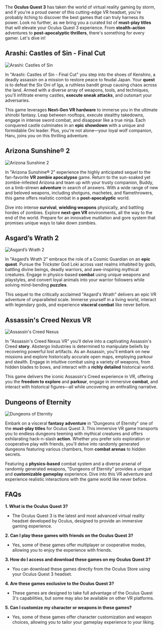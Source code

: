 The **Oculus Quest 3** has taken the world of virtual reality gaming by storm, and if you're a proud owner of this cutting-edge VR headset, you're probably itching to discover the best games that can truly harness its power. Look no further, as we bring you a curated list of **must-play titles** that will elevate your Oculus Quest 3 experience. From **stealth-action** adventures to **post-apocalyptic thrillers**, there's something for every gamer. Let's dive in!

## Arashi: Castles of Sin - Final Cut

![Arashi: Castles of Sin](/blog/Top%20Games%20for%20Oculus%20Quest%203/Arashi.png)

In "Arashi: Castles of Sin - Final Cut" you step into the shoes of Kenshiro, a deadly assassin on a mission to restore peace to feudal Japan. Your **quest** is to defeat the Six Oni of Iga, a ruthless bandit group causing chaos across the land. Armed with a diverse array of weapons, tools, and techniques, you'll infiltrate enemy castles, **execute sneak attacks**, and outsmart your adversaries.

This game leverages **Next-Gen VR hardware** to immerse you in the ultimate shinobi fantasy. Leap between rooftops, execute stealthy takedowns, engage in intense sword combat, and disappear like a true ninja. Each conquered castle culminates in an **epic showdown** with a unique and formidable Oni leader. Plus, you're not alone—your loyal wolf companion, Haru, joins you on this thrilling adventure.

## Arizona Sunshine® 2

![Arizona Sunshine 2](/blog/Top%20Games%20for%20Oculus%20Quest%203/Arizona%20Sunshine%202.jpg)

In "Arizona Sunshine® 2" experience the highly anticipated sequel to the fan-favorite **VR zombie apocalypse** game. Return to the sun-soaked yet zombie-infested Arizona and team up with your trusty companion, Buddy, on a limb-strewn **adventure** in search of answers. With a wide range of new and beloved weapons, including shotguns, machetes, and flamethrowers, this game offers realistic combat in a **post-apocalyptic** world.

Dive into intense **survival**, **wielding weapons** physically, and battling hordes of zombies. Explore **next-gen VR** environments, all the way to the end of the world. Prepare for an innovative mutilation and gore system that promises unique ways to take down zombies.

## Asgard’s Wrath 2

![Asgard’s Wrath 2](/blog/Top%20Games%20for%20Oculus%20Quest%203/Asgard’s%20Wrath%202.jpg)

In "Asgard’s Wrath 2" embrace the role of a Cosmic Guardian on an **epic quest**. Pursue the Trickster God Loki across vast realms inhabited by gods, battling divine beings, deadly warriors, and awe-inspiring mythical creatures. Engage in physics-based **combat** using unique weapons and playstyles, and convert loyal animals into your warrior followers while solving mind-bending **puzzles**.

This sequel to the critically acclaimed "Asgard's Wrath" delivers an epic VR adventure of unparalleled scale. Immerse yourself in a living world, interact with legendary gods, and experience **visceral combat** like never before.

## Assassin's Creed Nexus VR

![Assassin's Creed Nexus](/blog/Top%20Games%20for%20Oculus%20Quest%203/Assassin's%20Creed%20Nexus.avif)

In "Assassin's Creed Nexus VR" you'll delve into a captivating Assassin's Creed **story**. Abstergo Industries is determined to manipulate beliefs by recovering powerful lost artifacts. As an Assassin, you'll embark on new missions and explore historically accurate open maps, employing parkour and stealth. Engage in intuitive combat using a variety of weapons, from hidden blades to bows, and interact with a **richly detailed** historical world.

This game delivers the iconic Assassin's Creed experience in VR, offering you the **freedom to explore** and **parkour**, engage in immersive **combat**, and interact with historical figures—all while uncovering an enthralling narrative.

## Dungeons of Eternity

![Dungeons of Eternity](/blog/Top%20Games%20for%20Oculus%20Quest%203/Dungeons%20of%20Eternity.jpg)

Embark on a visceral **fantasy adventure** in "Dungeons of Eternity" one of the **must-play titles** for Oculus Quest 3. This immersive VR game transports you to endless dungeons teeming with mythical creatures and offers exhilarating hack-n-slash **action**. Whether you prefer solo exploration or cooperative play with friends, you'll delve into randomly generated dungeons featuring various chambers, from **combat arenas** to hidden secrets.

Featuring a **physics-based** combat system and a diverse arsenal of randomly generated weapons, "Dungeons of Eternity" provides a unique and **customizable gameplay** experience. Dive into this VR adventure and experience realistic interactions with the game world like never before.

## FAQs

**1. What is the Oculus Quest 3?**

- The Oculus Quest 3 is the latest and most advanced virtual reality headset developed by Oculus, designed to provide an immersive gaming experience.

**2. Can I play these games with friends on the Oculus Quest 3?**

- Yes, some of these games offer multiplayer or cooperative modes, allowing you to enjoy the experience with friends.

**3. How do I access and download these games on my Oculus Quest 3?**

- You can download these games directly from the Oculus Store using your Oculus Quest 3 headset.

**4. Are these games exclusive to the Oculus Quest 3?**

- These games are designed to take full advantage of the Oculus Quest 3's capabilities, but some may also be available on other VR platforms.

**5. Can I customize my character or weapons in these games?**

- Yes, some of these games offer character customization and weapon choices, allowing you to tailor your gameplay experience to your liking.
